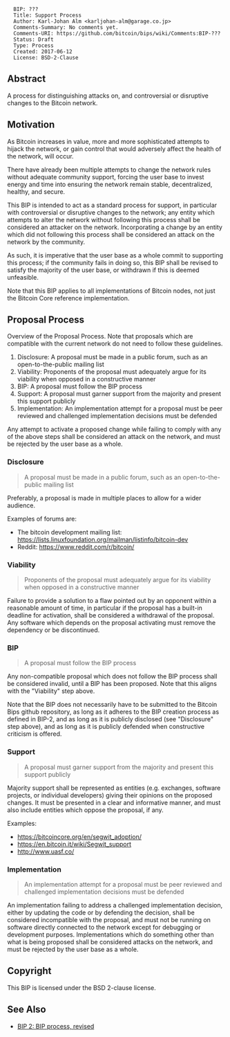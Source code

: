 <pre>
  BIP: ???
  Title: Support Process
  Author: Karl-Johan Alm <karljohan-alm@garage.co.jp>
  Comments-Summary: No comments yet.
  Comments-URI: https://github.com/bitcoin/bips/wiki/Comments:BIP-???
  Status: Draft
  Type: Process
  Created: 2017-06-12
  License: BSD-2-Clause
</pre>

==Abstract==

A process for distinguishing attacks on, and controversial or disruptive changes to the Bitcoin network.

==Motivation==

As Bitcoin increases in value, more and more sophisticated attempts to hijack the network, or gain control that would adversely affect the health of the network, will occur.

There have already been multiple attempts to change the network rules without adequate community support, forcing the user base to invest energy and time into ensuring the network remain stable, decentralized, healthy, and secure.

This BIP is intended to act as a standard process for support, in particular with controversial or disruptive changes to the network; any entity which attempts to alter the network without following this process shall be considered an attacker on the network. Incorporating a change by an entity which did not following this process shall be considered an attack on the network by the community.

As such, it is imperative that the user base as a whole commit to supporting this process; if the community fails in doing so, this BIP shall be revised to satisfy the majority of the user base, or withdrawn if this is deemed unfeasible.

Note that this BIP applies to all implementations of Bitcoin nodes, not just the Bitcoin Core reference implementation.

==Proposal Process==

Overview of the Proposal Process. Note that proposals which are compatible with the current network do not need to follow these guidelines.

# Disclosure: A proposal must be made in a public forum, such as an open-to-the-public mailing list
# Viability: Proponents of the proposal must adequately argue for its viability when opposed in a constructive manner
# BIP: A proposal must follow the BIP process
# Support: A proposal must garner support from the majority and present this support publicly
# Implementation: An implementation attempt for a proposal must be peer reviewed and challenged implementation decisions must be defended

Any attempt to activate a proposed change while failing to comply with any of the above steps shall be considered an attack on the network, and must be rejected by the user base as a whole.

===Disclosure===

<blockquote>
A proposal must be made in a public forum, such as an open-to-the-public mailing list
</blockquote>

Preferably, a proposal is made in multiple places to allow for a wider audience.

Examples of forums are:
* The bitcoin development mailing list: https://lists.linuxfoundation.org/mailman/listinfo/bitcoin-dev
* Reddit: https://www.reddit.com/r/bitcoin/

===Viability===

<blockquote>
Proponents of the proposal must adequately argue for its viability when opposed in a constructive manner
</blockquote>

Failure to provide a solution to a flaw pointed out by an opponent within a reasonable amount of time, in particular if the proposal has a built-in deadline for activation, shall be considered a withdrawal of the proposal. Any software which depends on the proposal activating must remove the dependency or be discontinued.

===BIP===

<blockquote>
A proposal must follow the BIP process
</blockquote>

Any non-compatible proposal which does not follow the BIP process shall be considered invalid, until a BIP has been proposed. Note that this aligns with the "Viability" step above.

Note that the BIP does not necessarily have to be submitted to the Bitcoin Bips github repository, as long as it adheres to the BIP creation process as defined in BIP-2, and as long as it is publicly disclosed (see "Disclosure" step above), and as long as it is publicly defended when constructive criticism is offered.

===Support===

<blockquote>
A proposal must garner support from the majority and present this support publicly
</blockquote>

Majority support shall be represented as entities (e.g. exchanges, software projects, or individual developers) giving their opinions on the proposed changes. It must be presented in a clear and informative manner, and must also include entities which oppose the proposal, if any.

Examples:
* https://bitcoincore.org/en/segwit_adoption/
* https://en.bitcoin.it/wiki/Segwit_support
* http://www.uasf.co/

===Implementation===

<blockquote>
An implementation attempt for a proposal must be peer reviewed and challenged implementation decisions must be defended
</blockquote>

An implementation failing to address a challenged implementation decision, either by updating the code or by defending the decision, shall be considered incompatible with the proposal, and must not be running on software directly connected to the network except for debugging or development purposes. Implementations which do something other than what is being proposed shall be considered attacks on the network, and must be rejected by the user base as a whole.

==Copyright==

This BIP is licensed under the BSD 2-clause license.

==See Also==

* [[bip-0002.mediawiki|BIP 2: BIP process, revised]]
